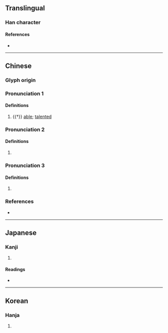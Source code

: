 {{character info/new}}
==Translingual==

===Han character===
{{Han char|rn=9|rad=人|as=09|sn=11|four=26230|canj=OWP|ids=⿰亻思}}

====References====
* {{Han ref|kx=0111.320|dkj=00895|dj=0238.050|hdz=10191.040|uh=5072|ud=20594|bh=D454|bd=54356}}

----

==Chinese==
{{zh-forms}}

===Glyph origin===
{{Han etym}}

===Pronunciation 1===
{{zh-pron
|m=cāi
|c=caai1,soi1
|mc=2
|oc=1
|cat=
}}

====Definitions====
{{zh-hanzi}}

# {{†}} [[able]]; [[talented]]

===Pronunciation 2===
{{zh-pron
|m=sī
|c=si1
|mc=1
|oc=2
|cat=
}}

====Definitions====
{{zh-hanzi}}

# {{zh-only|偲偲}}

===Pronunciation 3===
{{zh-pron
|m=sǐ
|cat=
}}

====Definitions====
{{zh-hanzi}}

# {{zh-hg}} {{n-g|Alternative form of {{zh-l|*𤟧}}, defined as {{zh-l|*不安}} in ''{{w|Jiyun}}''.}}

===References===
* {{R:yue:Hanzi}}

----

==Japanese==

===Kanji===
{{ja-kanji|grade=|rs=人09}}

# {{rfdef|ja|sort=人09}}

====Readings====
* {{ja-readings
|goon=さい, し
|kanon=さい, し
|kun=しの-ぶ
}}

----

==Korean==

===Hanja===
{{ko-hanja|hangeul=시|rv=si|mr=si}}

# {{rfdef|ko|sort=人09}}